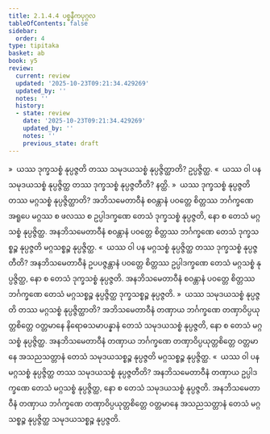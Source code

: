 ```yaml
---
title: 2.1.4.4 ပစ္စနီကပုဂ္ဂလ
tableOfContents: false
sidebar:
  order: 4
type: tipitaka
basket: ab
book: y5
review:
  current: review
  updated: '2025-10-23T09:21:34.429269'
  updated_by: ''
  notes: ''
  history:
  - state: review
    date: '2025-10-23T09:21:34.429269'
    updated_by: ''
    notes: ''
    previous_state: draft
---
```



<ReviewStatus review={frontmatter.review} showDetails={true} />

<HypothesisAnnotation frontmatter={frontmatter} />

<DynamicBreadcrumb />

<Division number="63" book="y5" e="ch" v="33" p="223">

<Paragraph number="369" book="y5">
»  ယဿ ဒုက္ခသစ္စံ နုပ္ပဇ္ဇတိ တဿ သမုဒယသစ္စံ နုပ္ပဇ္ဇိတ္ထာတိ?
</Paragraph>

<Paragraph number="370" book="y5">
ဥပ္ပဇ္ဇိတ္ထ.
</Paragraph>

<Paragraph number="371" book="y5">
«  ယဿ ဝါ ပန သမုဒယသစ္စံ နုပ္ပဇ္ဇိတ္ထ တဿ ဒုက္ခသစ္စံ နုပ္ပဇ္ဇတီတိ? နတ္ထိ.
</Paragraph>

<Paragraph number="372" book="y5">
»  ယဿ ဒုက္ခသစ္စံ နုပ္ပဇ္ဇတိ တဿ မဂ္ဂသစ္စံ နုပ္ပဇ္ဇိတ္ထာတိ?
</Paragraph>

<Paragraph number="373" book="y5">
အဘိသမေတာဝီနံ စဝန္တာနံ ပဝတ္တေ စိတ္တဿ ဘင်္ဂက္ခဏေ အရူပေ မဂ္ဂဿ စ ဖလဿ စ ဥပ္ပါဒက္ခဏေ တေသံ ဒုက္ခသစ္စံ နုပ္ပဇ္ဇတိ, နော စ တေသံ မဂ္ဂသစ္စံ နုပ္ပဇ္ဇိတ္ထ. အနဘိသမေတာဝီနံ စဝန္တာနံ ပဝတ္တေ စိတ္တဿ ဘင်္ဂက္ခဏေ တေသံ ဒုက္ခသစ္စဉ္စ နုပ္ပဇ္ဇတိ မဂ္ဂသစ္စဉ္စ နုပ္ပဇ္ဇိတ္ထ.
</Paragraph>

<Paragraph number="374" book="y5">
«  ယဿ ဝါ ပန မဂ္ဂသစ္စံ နုပ္ပဇ္ဇိတ္ထ တဿ ဒုက္ခသစ္စံ နုပ္ပဇ္ဇတီတိ?
</Paragraph>

<Paragraph number="375" book="y5">
အနဘိသမေတာဝီနံ ဥပပဇ္ဇန္တာနံ ပဝတ္တေ စိတ္တဿ ဥပ္ပါဒက္ခဏေ တေသံ မဂ္ဂသစ္စံ နုပ္ပဇ္ဇိတ္ထ, နော စ တေသံ ဒုက္ခသစ္စံ နုပ္ပဇ္ဇတိ. အနဘိသမေတာဝီနံ စဝန္တာနံ ပဝတ္တေ စိတ္တဿ ဘင်္ဂက္ခဏေ တေသံ မဂ္ဂသစ္စဉ္စ နုပ္ပဇ္ဇိတ္ထ ဒုက္ခသစ္စဉ္စ နုပ္ပဇ္ဇတိ.
</Paragraph>

</Division>
<Division number="64" book="y5" e="ch" v="33" p="224">

<Paragraph number="376" book="y5">
»  ယဿ သမုဒယသစ္စံ နုပ္ပဇ္ဇတိ တဿ မဂ္ဂသစ္စံ နုပ္ပဇ္ဇိတ္ထာတိ?
</Paragraph>

<Paragraph number="377" book="y5">
အဘိသမေတာဝီနံ တဏှာယ ဘင်္ဂက္ခဏေ တဏှာဝိပ္ပယုတ္တစိတ္တေ ဝတ္တမာနေ နိရောဓသမာပန္နာနံ တေသံ သမုဒယသစ္စံ နုပ္ပဇ္ဇတိ, နော စ တေသံ မဂ္ဂသစ္စံ နုပ္ပဇ္ဇိတ္ထ. အနဘိသမေတာဝီနံ တဏှာယ ဘင်္ဂက္ခဏေ တဏှာဝိပ္ပယုတ္တစိတ္တေ ဝတ္တမာနေ အသညသတ္တာနံ တေသံ သမုဒယသစ္စဉ္စ နုပ္ပဇ္ဇတိ မဂ္ဂသစ္စဉ္စ နုပ္ပဇ္ဇိတ္ထ.
</Paragraph>

<Paragraph number="378" book="y5">
«  ယဿ ဝါ ပန မဂ္ဂသစ္စံ နုပ္ပဇ္ဇိတ္ထ တဿ သမုဒယသစ္စံ နုပ္ပဇ္ဇတီတိ?
</Paragraph>

<Paragraph number="379" book="y5">
အနဘိသမေတာဝီနံ တဏှာယ ဥပ္ပါဒက္ခဏေ တေသံ မဂ္ဂသစ္စံ နုပ္ပဇ္ဇိတ္ထ, နော စ တေသံ သမုဒယသစ္စံ နုပ္ပဇ္ဇတိ. အနဘိသမေတာဝီနံ တဏှာယ ဘင်္ဂက္ခဏေ တဏှာဝိပ္ပယုတ္တစိတ္တေ ဝတ္တမာနေ အသညသတ္တာနံ တေသံ မဂ္ဂသစ္စဉ္စ နုပ္ပဇ္ဇိတ္ထ သမုဒယသစ္စဉ္စ နုပ္ပဇ္ဇတိ.
</Paragraph>
</Division>
